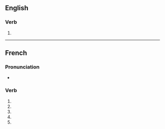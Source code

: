 {{also|affirmé}}

==English==

===Verb===
{{head|en|verb}}

# {{obsolete spelling of|affirm|lang=en}}

----

==French==

===Pronunciation===
* {{IPA|/a.fiʁm/|lang=fr}}

===Verb===
{{head|fr|verb form}}

# {{inflection of|affirmer||1|s|pres|indc|lang=fr}}
# {{inflection of|affirmer||3|s|pres|indc|lang=fr}}
# {{inflection of|affirmer||1|s|pres|subj|lang=fr}}
# {{inflection of|affirmer||3|s|pres|subj|lang=fr}}
# {{inflection of|affirmer||2|s|impr|lang=fr}}